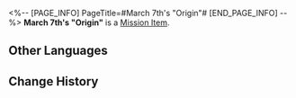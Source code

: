 <%-- [PAGE_INFO]
PageTitle=#March 7th's "Origin"#
[END_PAGE_INFO] --%>
{{Item Infobox
|id          = 140311
|image       = Item March 7th's Origin.png
|type        = Mission Item
|invCategory = Missions
|rarity      = 3
|effect      = 
|description = The Light Cone gifted by the Garden of Recollection to March 7th. The memory sealed within is none other than her "origin."
}}
{{Description|''"An eagle borne on mighty wings will never miss the cliffs it once fell from, and a full-mast ship will never miss the beach where she once ran aground.<br />And you, my child, know that the past is as intangible as a hazy mirage.<br />But everything you are experiencing right now will surely be etched in stone by those who come after."''}}
'''March 7th's "Origin"''' is a [[Mission Item]].

==Other Languages==
{{Other Languages
|en   = March 7th's "Origin"
|zhs  = 三月七的「起点」
|zht  = 三月七的「起點」
|ja   = 三月なのかの「出発点」
|ko   = Mar. 7th의 「시작점」
|es   = "Origen" de Siete de Marzo
|fr   = «&nbsp;Les origines&nbsp;» de March&nbsp;7th
|ru   = Отправная точка Март 7
|th   = "จุดเริ่มต้น" ของ March 7th
|vi   = "Điểm Xuất Phát" Của March 7th
|de   = „Ursprung“ von 7. März
|id   = March 7th's "Origin"
|pt   = "Origem" de 7 de Março
}}

==Change History==
{{Change History|1.3}}
